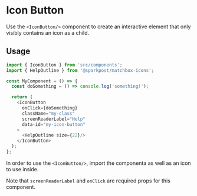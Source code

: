 # Icon Button

Use the `<IconButton/>` component to create an interactive element that only visibly contains an icon as a child.

## Usage

```js
import { IconButton } from 'src/components';
import { HelpOutline } from '@sparkpost/matchbox-icons';

const MyComponent = () => {
  const doSomething = () => console.log('something!');

  return (
    <IconButton
      onClick={doSomething}
      className="my-class"
      screenReaderLabel="Help"
      data-id="my-icon-button"
    >
      <HelpOutline size={22}/>
    </IconButton>
  );
};
```

In order to use the `<IconButton/>`, import the componenta as well as an icon to use inside.

Note that `screenReaderLabel` and `onClick` are required props for this component.
